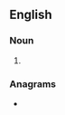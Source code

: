 {{also|Strikers}}
==English==

===Noun===
{{head|en|noun form}}

# {{plural of|striker|lang=en}}

===Anagrams===
* {{anagrams|en|a=eikrrsst|skirrets|skirters}}